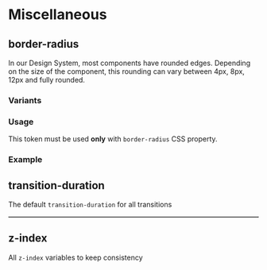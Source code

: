 
<Meta title='Tokens/Misc' />

# Miscellaneous

## border-radius

In our Design System, most components have rounded edges. Depending on the size of the component, this rounding can vary between 4px, 8px, 12px and fully rounded.

### Variants

<Table
  headers={['Variable', 'Value', 'Description']}
  rows={[
    [
      'var(--border-radius)',
      '4px',
      'Used in smaller components like tooltips, alerts, text fields.',
    ],
    [
      'var(--border-radius-medium)',
      '8px',
      'Used in larger components like dialogs, cards and dropdown menu.',
    ],
    [
      'var(--border-radius-large)',
      '12px',
      'Depending on the context, this border radius can also be used on larger components like cards and images.',
    ],
    [
      'var(--border-radius-full)',
      '50%',
      'The fully rounded edge is used for specific components like buttons, badges and avatars.',
    ],
  ]}
/>

### Usage

This token must be used **only** with `border-radius` CSS property.

### Example

<BoxList>
  <Box borderRadius="var(--border-radius)" />

<Box borderRadius='var(--border-radius-medium)' />

<Box borderRadius='var(--border-radius-large)' />

  <Box borderRadius="var(--border-radius-full)" />
</BoxList>

## transition-duration

The default `transition-duration` for all transitions

<Table
  headers={['Variable', 'Value']}
  rows={[['var(--transition-duration)', '0.25s']]}
/>

## z-index

All `z-index` variables to keep consistency

<Table
  headers={['Variable', 'Value']}
  rows={[
    [1, 'var(--zindex-1)'],
    [10, 'var(--zindex-100)'],
    [100, 'var(--zindex-100)'],
    [1000, 'var(--zindex-1000)'],
    [10000, 'var(--zindex-overlay)'],
  ]}
/>
